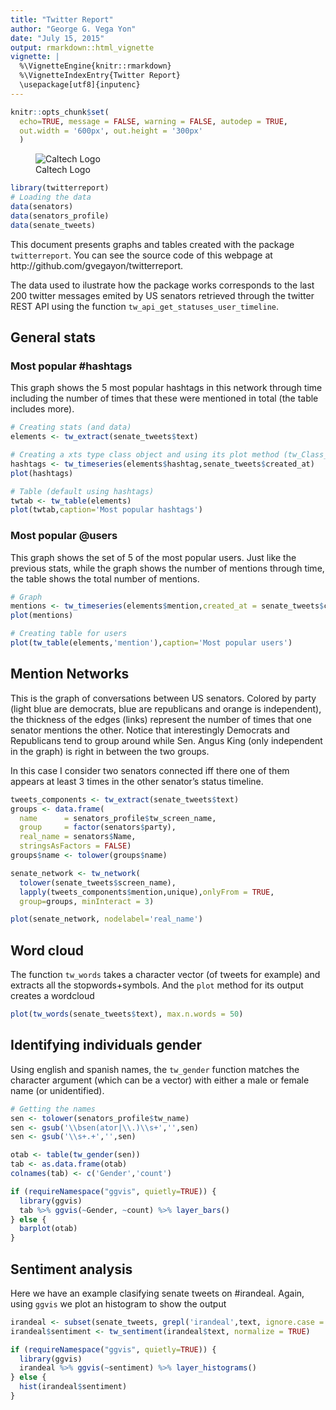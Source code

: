 ```yaml
---
title: "Twitter Report"
author: "George G. Vega Yon"
date: "July 15, 2015"
output: rmarkdown::html_vignette
vignette: |
  %\VignetteEngine{knitr::rmarkdown}
  %\VignetteIndexEntry{Twitter Report}
  \usepackage[utf8]{inputenc}
---
```


```r
knitr::opts_chunk$set(
  echo=TRUE, message = FALSE, warning = FALSE, autodep = TRUE,
  out.width = '600px', out.height = '300px'
  )
```


![Caltech Logo][caltechlogo]

```r
library(twitterreport)
# Loading the data
data(senators)
data(senators_profile)
data(senate_tweets)
```

This document presents graphs and tables created with the package `twitterreport`. You can see the source code of this webpage at http://github.com/gvegayon/twitterreport.

The data used to ilustrate how the package works corresponds to the last 200 twitter
messages emited by US senators retrieved through the twitter REST API using the function
`tw_api_get_statuses_user_timeline`.

## General stats

### Most popular #hashtags

This graph shows the 5 most popular hashtags in this network through time including the number of times that these were mentioned in total (the table includes more).

```r
# Creating stats (and data)
elements <- tw_extract(senate_tweets$text)

# Creating a xts type class object and using its plot method (tw_Class_ts)
hashtags <- tw_timeseries(elements$hashtag,senate_tweets$created_at)
plot(hashtags)
```

```r
# Table (default using hashtags)
twtab <- tw_table(elements)
plot(twtab,caption='Most popular hashtags')
```

### Most popular @users

This graph shows the set of 5 of the most popular users. Just like the previous stats, while the graph shows the number of mentions through time, the table shows the total number of mentions.

```r
# Graph
mentions <- tw_timeseries(elements$mention,created_at = senate_tweets$created_at)
plot(mentions)
```

```r
# Creating table for users
plot(tw_table(elements,'mention'),caption='Most popular users')
```

## Mention Networks

This is the graph of conversations between US senators. Colored by party (light blue are democrats, blue are republicans and orange is independent), the thickness of the edges (links) represent the number of times that one senator mentions the other. Notice that interestingly Democrats and Republicans tend to group around while Sen. Angus King (only independent in the graph) is right in between the two groups.

In this case I consider two senators connected iff there one of them appears at least 3 times in the other senator's status timeline.

```r
tweets_components <- tw_extract(senate_tweets$text)
groups <- data.frame(
  name      = senators_profile$tw_screen_name,
  group     = factor(senators$party),
  real_name = senators$Name,
  stringsAsFactors = FALSE)
groups$name <- tolower(groups$name)

senate_network <- tw_network(
  tolower(senate_tweets$screen_name),
  lapply(tweets_components$mention,unique),onlyFrom = TRUE,
  group=groups, minInteract = 3)

plot(senate_network, nodelabel='real_name')
```

## Word cloud

The function `tw_words` takes a character vector (of tweets for example) and extracts all the stopwords+symbols. And the `plot` method for its output creates a wordcloud

```r
plot(tw_words(senate_tweets$text), max.n.words = 50)
```


## Identifying individuals gender

Using english and spanish names, the `tw_gender` function matches the character argument (which can be a vector) with either a male or female name (or unidentified).

```r
# Getting the names
sen <- tolower(senators_profile$tw_name)
sen <- gsub('\\bsen(ator|\\.)\\s+','',sen)
sen <- gsub('\\s+.+','',sen)

otab <- table(tw_gender(sen))
tab <- as.data.frame(otab)
colnames(tab) <- c('Gender','count')

if (requireNamespace("ggvis", quietly=TRUE)) {
  library(ggvis)
  tab %>% ggvis(~Gender, ~count) %>% layer_bars()
} else {
  barplot(otab)
}

```

## Sentiment analysis

Here we have an example clasifying senate tweets on #irandeal. Again, using `ggvis` we plot an histogram to show the output

```r
irandeal <- subset(senate_tweets, grepl('irandeal',text, ignore.case = TRUE))
irandeal$sentiment <- tw_sentiment(irandeal$text, normalize = TRUE)

if (requireNamespace("ggvis", quietly=TRUE)) {
  library(ggvis)
  irandeal %>% ggvis(~sentiment) %>% layer_histograms()
} else {
  hist(irandeal$sentiment)
}
```


[caltechlogo]: `r system.file(package='twitterreport')`/fig/Caltech_LOGO-Orange_RGB_10pc.png "Caltech"
